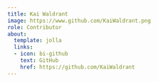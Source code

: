 ```yaml
---
title: Kai Waldrant
image: https://www.github.com/KaiWaldrant.png
role: Contributor
about:
  template: jolla
  links:
  - icon: bi-github
    text: GitHub
    href: https://github.com/KaiWaldrant
---
```


